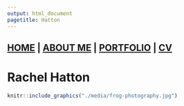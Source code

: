 ```yaml
---
output: html_document
pagetitle: Hatton
---
```


## [HOME](https://RHatton929.github.io/) | [ABOUT ME](https://RHatton929.github.io/about_me/) | [PORTFOLIO](https://RHatton929.github.io/portfolio/) | [CV](https://RHatton929.github.io/cv/)

# Rachel Hatton


```r
knitr::include_graphics("./media/frog-photography.jpg")
```


